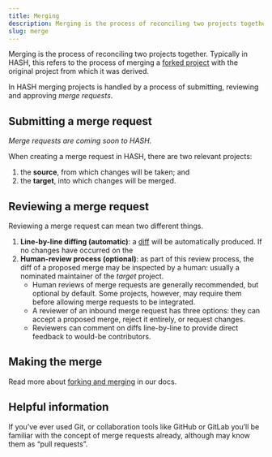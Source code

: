 ```yaml
---
title: Merging
description: Merging is the process of reconciling two projects together. In HASH merging projects is handled by submitting, reviewing and approving “merge requests”.
slug: merge
---
```


Merging is the process of reconciling two projects together. Typically in HASH, this refers to the process of merging a [forked project](https://hash.ai/wiki/fork) with the original project from which it was derived.

In HASH merging projects is handled by a process of submitting, reviewing and approving _merge requests_.

## Submitting a merge request

_Merge requests are coming soon to HASH._

When creating a merge request in HASH, there are two relevant projects:

1.  the **source**, from which changes will be taken; and
2.  the **target**, into which changes will be merged.

## Reviewing a merge request

Reviewing a merge request can mean two different things.

1.  **Line-by-line diffing (automatic)**: a [diff](https://hash.ai/wiki/diff) will be automatically produced. If no changes have occurred on the
2.  **Human-review process (optional)**: as part of this review process, the diff of a proposed merge may be inspected by a human: usually a nominated maintainer of the _target_ project.
    *   Human reviews of merge requests are generally recommended, but optional by default. Some projects, however, may require them before allowing merge requests to be integrated.
    *   A reviewer of an inbound merge request has three options: they can accept a proposed merge, reject it entirely, or request changes.
    *   Reviewers can comment on diffs line-by-line to provide direct feedback to would-be contributors.

## Making the merge

Read more about [forking and merging](https://docs.hash.ai/core/creating-simulations/collaboration/forking-and-merging) in our docs.

## Helpful information

If you’ve ever used Git, or collaboration tools like GitHub or GitLab you’ll be familiar with the concept of merge requests already, although may know them as “pull requests”.
